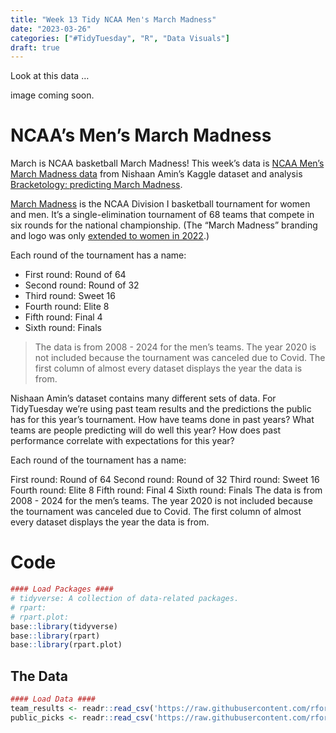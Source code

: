 ```yaml
---
title: "Week 13 Tidy NCAA Men's March Madness"
date: "2023-03-26"
categories: ["#TidyTuesday", "R", "Data Visuals"]
draft: true
---
```


Look at this data ...

image coming soon. 

# NCAA's Men's March Madness

March is NCAA basketball March Madness! This week's data is [NCAA Men's March Madness data](https://www.kaggle.com/datasets/nishaanamin/march-madness-data) from Nishaan Amin's Kaggle dataset and analysis [Bracketology: predicting March Madness](https://www.kaggle.com/code/nishaanamin/bracketology-predicting-march-madness). 

[March Madness](https://en.wikipedia.org/wiki/NCAA_Division_I_men%27s_basketball_tournament) is the NCAA Division I basketball tournament for women and men. It's a single-elimination tournament of 68 teams that compete in six rounds for the national championship. (The "March Madness" branding and logo was only [extended to women in 2022](https://www.ncaa.com/news/basketball-women/article/2021-09-29/march-madness-brand-will-be-used-di-womens-basketball-championship).) 

Each round of the tournament has a name:

* First round: Round of 64
* Second round: Round of 32
* Third round: Sweet 16
* Fourth round: Elite 8
* Fifth round: Final 4
* Sixth round: Finals


>The data is from 2008 - 2024 for the men's teams. The year 2020 is not included because the tournament was canceled due to Covid. The first column of almost every dataset displays the year the data is from. 

Nishaan Amin's dataset contains many different sets of data. For TidyTuesday we're using past team results and the predictions the public has for this year's tournament. How have teams done in past years? What teams are people predicting will do well this year? How does past performance correlate with expectations for this year?

Each round of the tournament has a name:

First round: Round of 64
Second round: Round of 32
Third round: Sweet 16
Fourth round: Elite 8
Fifth round: Final 4
Sixth round: Finals
The data is from 2008 - 2024 for the men's teams. The year 2020 is not included because the tournament was canceled due to Covid. The first column of almost every dataset displays the year the data is from.

# Code 

```r
#### Load Packages ####
# tidyverse: A collection of data-related packages.
# rpart:
# rpart.plot: 
base::library(tidyverse)
base::library(rpart)
base::library(rpart.plot)
```

## The Data

```r
#### Load Data ####
team_results <- readr::read_csv('https://raw.githubusercontent.com/rfordatascience/tidytuesday/master/data/2024/2024-03-26/team-results.csv')
public_picks <- readr::read_csv('https://raw.githubusercontent.com/rfordatascience/tidytuesday/master/data/2024/2024-03-26/public-picks.csv')
```




